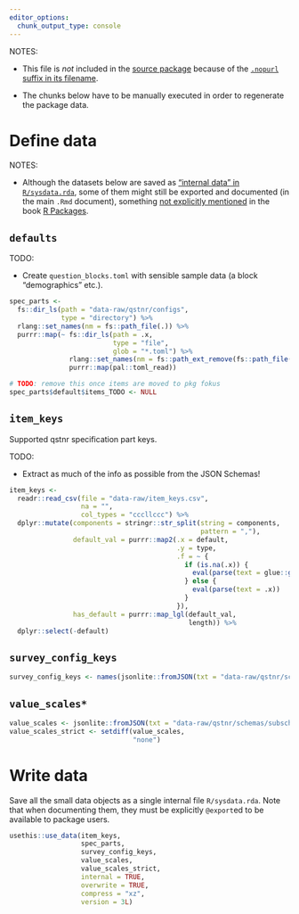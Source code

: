 ```yaml
---
editor_options:
  chunk_output_type: console
---
```


NOTES:

-   This file is *not* included in the [source package](https://r-pkgs.org/package-structure-state.html#source-package) because of the [`.nopurl` suffix in its
    filename](https://rpkg.dev/pkgpurl/reference/purl_rmd.html#-rmd-files-excluded-from-purling).

-   The chunks below have to be manually executed in order to regenerate the package data.

# Define data

NOTES:

-   Although the datasets below are saved as ["internal data" in `R/sysdata.rda`](https://r-pkgs.org/data.html#data-sysdata), some of them might still be
    exported and documented (in the main `.Rmd` document), something [not explicitly
    mentioned](https://coolbutuseless.github.io/2018/12/10/r-packages-internal-and-external-data/) in the book [R
    Packages](https://r-pkgs.org/data.html#data-data).

## `defaults`

TODO:

-   Create `question_blocks.toml` with sensible sample data (a block "demographics" etc.).

```r
spec_parts <-
  fs::dir_ls(path = "data-raw/qstnr/configs",
             type = "directory") %>%
  rlang::set_names(nm = fs::path_file(.)) %>%
  purrr::map(~ fs::dir_ls(path = .x,
                          type = "file",
                          glob = "*.toml") %>%
               rlang::set_names(nm = fs::path_ext_remove(fs::path_file(.))) %>%
               purrr::map(pal::toml_read))

# TODO: remove this once items are moved to pkg fokus
spec_parts$default$items_TODO <- NULL
```

## `item_keys`

Supported qstnr specification part keys.

TODO:

-   Extract as much of the info as possible from the JSON Schemas!

```r
item_keys <-
  readr::read_csv(file = "data-raw/item_keys.csv",
                  na = "",
                  col_types = "cccllccc") %>%
  dplyr::mutate(components = stringr::str_split(string = components,
                                                pattern = ","),
                default_val = purrr::map2(.x = default,
                                          .y = type,
                                          .f = ~ {
                                            if (is.na(.x)) {
                                              eval(parse(text = glue::glue("{.y}()")))
                                            } else {
                                              eval(parse(text = .x))
                                            }
                                          }),
                has_default = purrr::map_lgl(default_val,
                                             length)) %>%
  dplyr::select(-default)
```

## `survey_config_keys`

```r
survey_config_keys <- names(jsonlite::fromJSON(txt = "data-raw/qstnr/schemas/qstnr-survey.schema.json")$properties$qstnr$properties)
```

## `value_scales*`

```r
value_scales <- jsonlite::fromJSON(txt = "data-raw/qstnr/schemas/subschemas/qstnr-item-value_scale.schema.json")$enum
value_scales_strict <- setdiff(value_scales,
                               "none")
```

# Write data

Save all the small data objects as a single internal file `R/sysdata.rda`. Note that when documenting them, they must be explicitly `@export`ed to be available
to package users.

```r
usethis::use_data(item_keys,
                  spec_parts,
                  survey_config_keys,
                  value_scales,
                  value_scales_strict,
                  internal = TRUE,
                  overwrite = TRUE,
                  compress = "xz",
                  version = 3L)
```
